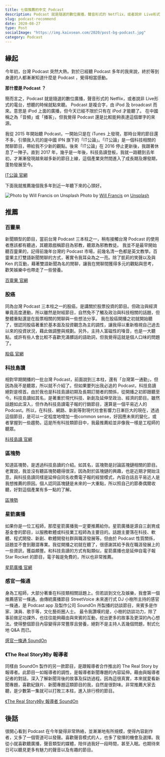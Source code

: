 ```yaml
---
title: 七個推薦的中文 Podcast
description: Podcast 就是隨選的數位廣播，聲音形式的 Netflix，或者說非 Live形式的電台，想聽的時候就點來聽。
slug: podcast-recommend
date: 2020-08-27
type: Post
socialImage: "https://img.kaixsean.com/2020/post-bg-podcast.jpg"
category: Podcast
--- 
```

## 緣起
今年初，台灣 Podcast 突然大熱。對於已經聽 Podcast 多年的我來說，終於等到身邊的人都漸漸知道什麼是 Podcast ，覺得相當感動。

**那什麼是 Podcast ？**

簡而言之，Podcast 就是隨選的數位廣播，聲音形式的 Netflix，或者說非 Live形式的電台，想聽的時候就點來聽。
Podcast 是複合字，由 iPod 及 broadcast 而來。意思是 iPod 上面的廣播，但今天已經不限於只有在 iPod 才能聽了。
在中國稱之為「音頻」或「播客」，但我覺得 Podcast 還是比較能夠表達這個單字的來源。

我從 2015 年開始聽 Podcast，一開始只是在 iTunes 上發現，那時台灣的節目還不多，引領我入坑的是中國 IPN 旗下的「IT公論」。「IT公論」是一個科技相關的閒聊節目，帶給我不少新的觀點。後來「IT公論」在 2016 停止更新後，我跟著休息了一陣子。直到 2017 年，幾乎是一年後，科技島讀登板，我就一路聽到去年初，才漸漸發現越來越多新的節目上線，這個產業突然間進入了成長期及爆發期，蓬勃發展至今。

[IT公論 官網](https://itgonglun.com/)

下面我就推薦幾個我多年到近一年聽下來的心頭好。

![Photo by Will Francis on Unsplash](https://img.kaixsean.com/2020/post-bg-podcast.jpg)
Photo by [Will Francis](https://unsplash.com/@willfrancis?utm_source=unsplash&amp;utm_medium=referral&amp;utm_content=creditCopyText) on [Unsplash](https://unsplash.com/s/photos/podcast?utm_source=unsplash&amp;utm_medium=referral&amp;utm_content=creditCopyText)

## 推薦

### 百靈果
新聞類型的節目，當前台灣 Podcast 三本柱之一，稍有接觸台灣 Podcast 的使用者應該都有聽過，其聽眾戲稱節目為邪教，聽眾為邪教教徒。
我並不是最早開始聽百靈果的，記得前幾年台灣的 Podcast 市場，前幾名清一色都是英文教學。百靈果主打雙語新聞閒聊的方式，著實令我耳朵為之一亮。除了凱莉的笑聲以及與 Ken 的互動，藉著雙語新聞為名的閒聊，讓我在閒聊間獲得多元的觀點與思考，歡笑娛樂中也帶走了一些營養。

[百靈果 官網](https://bailingguonews.wixsite.com/bailingguo)

### 股癌
同為台灣 Podcast 三本柱之一的股癌，是講關於股票投資的節目。但政治與經濟畢竟高度連動，所以雖然是財經節目，自然免不了觸及政治與科技相關的話題，但整體重點還是在股票相關的閒聊與一些想法分享。
我在股癌開播之初就開始聽了，很認同股癌著重於基本面及投資觀念為主的調性，讓我得以重新檢視自己過去以來的投資狀況，藉此做調整與規劃。另外，主持人富磁性的嗓音，也是一大聽點。或許有些人會比較不喜歡充滿髒話的語助詞，但我覺得這就是個人口味的問題了。

[股癌 官網](https://gooaye.com/)

### 科技島讀
相對早期開播的一批台灣 Podcast，前面說到三本柱，還有「台灣第一通勤」，但因為我不是聽眾，所以就不介紹了。但如果要列出我必追的 Podcast，科技島讀絕對是榜首。由於我也是科技島讀初期及長期訂閱者的關係，從開播之初即跟聽至今。科技島讀如其名，是著重於現代科技、新創及延伸至政治、經濟的節目。雖然話題如此深入，但作為科技島讀電子報的行銷節目，還算是一個平易近人的 Podcast。所以，在科技、網路、新創等對現代社會影響力日漸巨大的現在，透過這個節目，是可以一定程度地增加一些common sense，好因應未來的變化，或者掌握到一些趨勢。這是所有科技類節目中，我最推薦給並非像我一樣是工程師的聽眾。

[科技島讀 官網](https://daodu.tech/)

### 區塊勢
知道區塊勢，是透過科技島讀的介紹。如其名，區塊勢是討論區塊鏈相關的節目。老實說，我並沒有聽區塊勢聽得很深，因為對於區塊鏈的興趣，也是近期才開始注意。與科技島讀同樣是延伸自同名收費電子報的經營模式，內容白話且平易近人是我想推薦的原因。個人認同區塊鏈是未來的一大重點，所以照自己的節奏偶爾收聽，好對這個產業有多一點的了解。

[區塊勢](https://blocktrend.substack.com/)

### 星箭廣播
如果你是一位工程師，那麼星箭廣播我一定要推薦給你。星箭廣播是源自三創育成基金會的節目，以服務軟體或科技業工程師為主要目的。話題主要落在科技、軟體、程式開發、新創、軟體開發社群與職涯發展等。但由於 Podcast 性質關係，話題並不會到艱澀專業。我從開播之初就在聽了，很感謝其給予我在職涯發展上的一些資訊，獲益頗豐。和科技島讀的方式有點類似，星箭廣播也是延伸自電子報 Star Rocket 的節目，電子報是免費的，所以也非常推薦。

[星箭廣播 官網](https://podcast.starrocket.io/)

### 感官一條通
身為工程師，大部分著重在科技類相關話題上。但若談到文化及娛樂，我會第一個推薦感官一條通。由傳統廣播節目 StreetVoice 未來進行式 DJ 小樹所主持的感官一條通，是 Podcast app 及製作公司 SoundOn 所製播的訪談節目，來賓多是作家、演員、歌手等，文化藝術圈人士。
最令我讚嘆的是，小樹的訪談功力，除了事前做足功課外，也往往能夠藉由與來賓的互動，挖出更多的故事及更深的內心想法。使得整個節目內容變得非常豐厚且營養，絕對不是主持人丟幾個問題，制式化地 Q&A 而已。

[感官一條通 SoundOn](https://player.soundon.fm/p/7407e3d0-4af7-404e-8b92-d54ce9b38e67)

### 《The Real Story》By 報導者
同樣由 SoundOn 製作的另一款節目，是跟報導者合作推出的 The Real Story by 報導者。此節目一如報導者的調性，是報導者新聞專題的內容延伸。藉由與報導者記者的對話，深入了解新聞背後的故事及採訪過程。因為這很真實，本來就愛看新聞專題，喜歡紀錄片、新聞專題這類節目的我，自然是很對味。非常推薦大家去聽，是少數第一集就可以打敗三本柱，進入排行榜的節目。

[《The Real Story》By 報導者 SoundOn](https://player.soundon.fm/p/c1f1f3c9-8d28-42ad-9f1c-908018b8d9fc)

## 後話
很開心看到 Podcast 在今年變得非常熱絡，並漸漸地有所規模，使得內容創作者，又多了一個管道可以發聲。喜歡聲音模式的人，也多了發揮的機會及選擇。我從小就喜歡聽廣播，聲音類型的媒體，陪伴過我好一段時間，甚至入眠。也期待來日可以聽見更多有魅力的聲音以及有趣的節目。